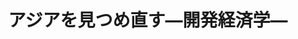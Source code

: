 ﻿---
title: "アジアを見つめ直す―開発経済学―"
category: "環境・社会理工学院"
vol: 7
interviewee: "渡辺 利夫 "
url: ""
tags: ["経済","情勢","オリンピック","アジア"]
pdf: "7-2.pdf"
career: ""
preface: "ソウルオリンピックを期にアジアの情勢に目を向ける人が増えてきている。しかし、15年以上も前からこの動きに注目していきた人がいる（1989年１月当時）。渡辺先生がその人である。1939年慶応大学経済学部卒業。同大学大環境・社会理工学院博士課程を終了し、筑波大学教授などを経て、今年度東工大に赴任された。経済学博士。"
---
